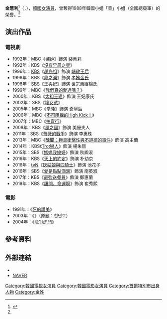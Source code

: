 {{藝人
|姓名 = 金慧利
|類型 = 女演員
|圖片 =
|圖片尺寸 = 
|圖片簡介 = 
|本名 = 
|外文名 = 김혜리
|外文 = ko
|羅馬拼音 = Kim Hye Ri
|英文名 =
|暱稱 =
|其他藝名 = 
|國籍 = {{KOR}}
|出生日期 = {{birth_date_and_age|1969|12|23}}
|出生地點 = {{KOR}}[[首爾特別市|首爾特別市]]
|宗教信仰 = 
|語言 = [[韓語|韓語]]
|職業 = [[演員|演員]]
|教育程度 = 汝矣島女子高中
|出道作品 = 
|出道日期 = 1988年
|代表作品 = 
|活躍年代 =
|唱片公司 = 
|經紀公司 = Kook Entertainment
|相關團體 = 
|網站 = 
}}

'''金慧利'''<ref name="MissK">{{cite news|url=https://newslibrary.naver.com/viewer/index.nhn?articleId=1988052300329202044&editNo=3&printCount=1&publishDate=1988-05-23&officeId=00032&pageNo=2&printNo=13122&publishType=00020|title=88 미스코리아 眞에 서울출신 金成鈴양|publisher=[[京鄉新聞|京鄉新聞]]|date=1988-05-23|accessdate=2021-03-08}}</ref>（{{lang-ko|김혜리}}，{{bd|1969年|12月23日}}），[[韓國|韓國]][[女演員|女演員]]，曾奪得1988年韓國小姐「善」小姐（全國總亞軍）的榮譽。<ref name="MissK" />

== 演出作品 ==
=== 電視劇 ===
*1992年：[[文化廣播_(韓國)|MBC]]《[[嫉妒_(電視劇)|嫉妒]]》飾演 裴蒂莉
*1992年：KBS《[[沒有早晨之星|沒有早晨之星]]》
*1996年：[[韓國放送公社|KBS]]《[[趙光祖_(電視劇)|趙光祖]]》飾演 [[端敬王后|端敬王后]]
*1996年：KBS《[[龍之淚|龍之淚]]》飾演 [[孝嬪金氏|孝嬪金氏]]
*1998年：[[SBS_(韓國)|SBS]]《[[王與妃|王與妃]]》飾演 世宗[[惠嬪楊氏|惠嬪楊氏]]
*1999年：MBC《[[我們真的愛過嗎？|我們真的愛過嗎？]]》
*2000年：KBS《[[太祖王建|太祖王建]]》飾演 王妃康氏
*2002年：SBS《[[壞女孩_(韓國電視劇)|壞女孩]]》
*2005年：MBC《[[辛旽_(電視劇)|辛旽]]》飾演 [[奇皇后|奇皇后]]
*2006年：MBC《[[不可阻擋的High_Kick！|不可阻擋的High Kick！]]》
*2007年：MBC《[[拍賣行|拍賣行]]》
*2008年：KBS《[[風之國|風之國]]》飾演 美優夫人
*2011年：SBS《[[薔薇的戰爭|薔薇的戰爭]]》飾演 李惠珠
*2013年：MBC《[[醜聞：極具衝擊性與不道德的事件|醜聞：極具衝擊性與不道德的事件]]》飾演 高主蘭
*2014年：KBS《[[Trot戀人|Trot戀人]]》飾演 楊朱熙
*2015年：SBS《[[媽媽我媳婦|媽媽我媳婦]]》飾演 秋卿淑
*2016年：KBS《[[天上的約定|天上的約定]]》飾演 朴幼京
*2016年：[[tvN|tvN]]《[[灰姑娘與四騎士|灰姑娘與四騎士]]》飾演 池花子
*2016年：SBS《[[愛是點點滴滴|愛是點點滴滴]]》飾演 南英淑
*2017年：KBS《[[最強送餐員|最強送餐員]]》飾演 鄭惠蘭
*2018年：KBS《[[讓開，命運啊|讓開，命運啊]]》飾演 崔秀熙

=== 電影 ===
*1991年：《[[死的讚美_(電影)|死的讚美]]》
*2003年：《{{link-ja|千年湖|千年湖}}》（原題：천년호）
*2004年：《[[龍爭虎鬥_(電影)|龍爭虎鬥]]》

== 參考資料 ==
{{reflist}}

== 外部連結 ==
* {{instagram|hrlovejesus}}
*[http://search.naver.com/search.naver?sm=tab_hty.top&where=nexearch&ie=utf8&query=%EA%B9%80%ED%98%9C%EB%A6%AC NAVER] {{Wayback|url=http://search.naver.com/search.naver?sm=tab_hty.top&where=nexearch&ie=utf8&query=%EA%B9%80%ED%98%9C%EB%A6%AC |date=20190701043528 }}{{ko}}

{{DEFAULTSORT: Kim Hye Ri}}
[[Category:韓國電視女演員|Category:韓國電視女演員]]
[[Category:韓國電影女演員|Category:韓國電影女演員]]
[[Category:首爾特別市出身人物|Category:首爾特別市出身人物]]
[[Category:金姓|Category:金姓]]